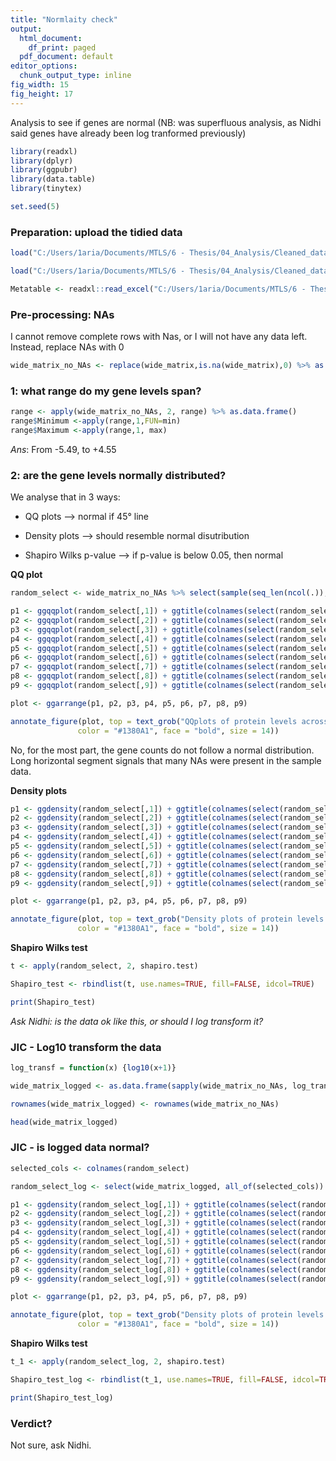 ```yaml
---
title: "Normlaity check"
output:
  html_document:
    df_print: paged
  pdf_document: default
editor_options:
  chunk_output_type: inline
fig_width: 15
fig_height: 17
---
```


Analysis to see if genes are normal (NB: was superfluous analysis, as Nidhi said genes have already been log tranformed previously)

```r
library(readxl)
library(dplyr)
library(ggpubr)
library(data.table)
library(tinytex)

set.seed(5)
```

### Preparation: upload the tidied data

```r
load("C:/Users/1aria/Documents/MTLS/6 - Thesis/04_Analysis/Cleaned_data/longform_info_to_analyze.Rda")

load("C:/Users/1aria/Documents/MTLS/6 - Thesis/04_Analysis/Cleaned_data/wide_matrix.RDa")

Metatable <- readxl::read_excel("C:/Users/1aria/Documents/MTLS/6 - Thesis/04_Analysis/Raw_data/Metatable.xlsx")
```

### Pre-processing: NAs

I cannot remove complete rows with Nas, or I will not have any data left. Instead, replace NAs with 0

```r
wide_matrix_no_NAs <- replace(wide_matrix,is.na(wide_matrix),0) %>% as.data.frame()
```

### 1: what range do my gene levels span?

```r
range <- apply(wide_matrix_no_NAs, 2, range) %>% as.data.frame()
range$Minimum <-apply(range,1,FUN=min)
range$Maximum <-apply(range,1, max)
```

*Ans*: From -5.49, to +4.55

### 2: are the gene levels normally distributed?

We analyse that in 3 ways:

-   QQ plots --\> normal if 45° line

-   Density plots --\> should resemble normal disutribution

-   Shapiro Wilks p-value --\> if p-value is below 0.05, then normal

**QQ plot**

```r
random_select <- wide_matrix_no_NAs %>% select(sample(seq_len(ncol(.)), size = 9))  %>%  filter(!row_number() %in% c(7,8,9))  # also eliminate ICI rows
```

```r
p1 <- ggqqplot(random_select[,1]) + ggtitle(colnames(select(random_select, 1)))
p2 <- ggqqplot(random_select[,2]) + ggtitle(colnames(select(random_select, 2)))
p3 <- ggqqplot(random_select[,3]) + ggtitle(colnames(select(random_select, 3)))
p4 <- ggqqplot(random_select[,4]) + ggtitle(colnames(select(random_select, 4)))
p5 <- ggqqplot(random_select[,5]) + ggtitle(colnames(select(random_select, 5)))
p6 <- ggqqplot(random_select[,6]) + ggtitle(colnames(select(random_select, 6)))
p7 <- ggqqplot(random_select[,7]) + ggtitle(colnames(select(random_select, 7)))
p8 <- ggqqplot(random_select[,8]) + ggtitle(colnames(select(random_select, 8)))
p9 <- ggqqplot(random_select[,9]) + ggtitle(colnames(select(random_select, 9)))

plot <- ggarrange(p1, p2, p3, p4, p5, p6, p7, p8, p9) 

annotate_figure(plot, top = text_grob("QQplots of protein levels across 9 randomly selected genes", 
               color = "#1380A1", face = "bold", size = 14))
```

No, for the most part, the gene counts do not follow a normal distribution. Long horizontal segment signals that many NAs were present in the sample data.

**Density plots**

```r
p1 <- ggdensity(random_select[,1]) + ggtitle(colnames(select(random_select, 1)))
p2 <- ggdensity(random_select[,2]) + ggtitle(colnames(select(random_select, 2)))
p3 <- ggdensity(random_select[,3]) + ggtitle(colnames(select(random_select, 3)))
p4 <- ggdensity(random_select[,4]) + ggtitle(colnames(select(random_select, 4)))
p5 <- ggdensity(random_select[,5]) + ggtitle(colnames(select(random_select, 5)))
p6 <- ggdensity(random_select[,6]) + ggtitle(colnames(select(random_select, 6)))
p7 <- ggdensity(random_select[,7]) + ggtitle(colnames(select(random_select, 7)))
p8 <- ggdensity(random_select[,8]) + ggtitle(colnames(select(random_select, 8)))
p9 <- ggdensity(random_select[,9]) + ggtitle(colnames(select(random_select, 9)))

plot <- ggarrange(p1, p2, p3, p4, p5, p6, p7, p8, p9) 

annotate_figure(plot, top = text_grob("Density plots of protein levels across 9 randomly selected genes", 
               color = "#1380A1", face = "bold", size = 14))
```

**Shapiro Wilks test**

```r
t <- apply(random_select, 2, shapiro.test)

Shapiro_test <- rbindlist(t, use.names=TRUE, fill=FALSE, idcol=TRUE)

print(Shapiro_test)

```

*Ask Nidhi: is the data ok like this, or should I log transform it?*

### JIC - Log10 transform the data

```r
log_transf = function(x) {log10(x+1)}

wide_matrix_logged <- as.data.frame(sapply(wide_matrix_no_NAs, log_transf))

rownames(wide_matrix_logged) <- rownames(wide_matrix_no_NAs)

head(wide_matrix_logged)
```

### JIC - is logged data normal?

```r
selected_cols <- colnames(random_select)

random_select_log <- select(wide_matrix_logged, all_of(selected_cols))
```

```r
p1 <- ggdensity(random_select_log[,1]) + ggtitle(colnames(select(random_select_log, 1)))
p2 <- ggdensity(random_select_log[,2]) + ggtitle(colnames(select(random_select_log, 2)))
p3 <- ggdensity(random_select_log[,3]) + ggtitle(colnames(select(random_select_log, 3)))
p4 <- ggdensity(random_select_log[,4]) + ggtitle(colnames(select(random_select_log, 4)))
p5 <- ggdensity(random_select_log[,5]) + ggtitle(colnames(select(random_select_log, 5)))
p6 <- ggdensity(random_select_log[,6]) + ggtitle(colnames(select(random_select_log, 6)))
p7 <- ggdensity(random_select_log[,7]) + ggtitle(colnames(select(random_select_log, 7)))
p8 <- ggdensity(random_select_log[,8]) + ggtitle(colnames(select(random_select_log, 8)))
p9 <- ggdensity(random_select_log[,9]) + ggtitle(colnames(select(random_select_log, 9)))

plot <- ggarrange(p1, p2, p3, p4, p5, p6, p7, p8, p9) 

annotate_figure(plot, top = text_grob("Density plots of protein levels across 9 randomly selected genes, after log10 processing", 
               color = "#1380A1", face = "bold", size = 14))
```

**Shapiro Wilks test**

```r
t_1 <- apply(random_select_log, 2, shapiro.test)

Shapiro_test_log <- rbindlist(t_1, use.names=TRUE, fill=FALSE, idcol=TRUE)

print(Shapiro_test_log)
```

### Verdict?

Not sure, ask Nidhi.
